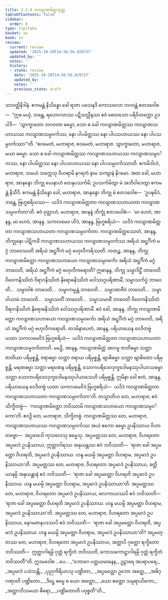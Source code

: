 ```yaml
---
title: 3.2.8 ကလျာဏမိတ္တသုတ္တ
tableOfContents: false
sidebar:
  order: 8
type: tipitaka
basket: su
book: sn
review:
  current: review
  updated: '2025-10-20T14:56:56.829737'
  updated_by: ''
  notes: ''
  history:
  - state: review
    date: '2025-10-20T14:56:56.829737'
    updated_by: ''
    notes: ''
    previous_state: draft
---
```



<DynamicBreadcrumb />


<ReviewStatus review={frontmatter.review} showDetails={true} />

<HypothesisAnnotation frontmatter={frontmatter} />

<Division number="129" book="sn" e="ch" v="18" p="299">

<Paragraph number="683" book="sn">
သာဝတ္ထိနိဒါနံ. ဧကမန္တံ နိသိန္နော ခေါ ရာဇာ ပသေနဒိ ကောသလော ဘဂဝန္တံ ဧတဒဝေါစ—  “ဣဓ မယှံ, ဘန္တေ, ရဟောဂတဿ ပဋိသလ္လီနဿ ဧဝံ စေတသော ပရိဝိတက္ကော ဥဒပါဒိ—  ‘သွာက္ခာတော ဘဂဝတာ ဓမ္မော, သော စ ခေါ ကလျာဏမိတ္တဿ ကလျာဏသဟာယဿ ကလျာဏသမ္ပဝင်္ကဿ, နော ပါပမိတ္တဿ နော ပါပသဟာယဿ နော ပါပသမ္ပဝင်္ကဿာ’”တိ.
</Paragraph>

<Paragraph number="684" book="sn">
“ဧဝမေတံ, မဟာရာဇ, ဧဝမေတံ, မဟာရာဇ. သွာက္ခာတော, မဟာရာဇ, မယာ ဓမ္မော. သော စ ခေါ ကလျာဏမိတ္တဿ ကလျာဏသဟာယဿ ကလျာဏသမ္ပဝင်္ကဿ, နော ပါပမိတ္တဿ နော ပါပသဟာယဿ နော ပါပသမ္ပဝင်္ကဿာတိ.
</Paragraph>

<Paragraph number="685" book="sn">
ဧကမိဒါဟံ, မဟာရာဇ, သမယံ သက္ကေသု ဝိဟရာမိ နဂရကံ နာမ သကျာနံ နိဂမော. အထ ခေါ, မဟာရာဇ, အာနန္ဒော ဘိက္ခု ယေနာဟံ တေနုပသင်္ကမိ; ဥပသင်္ကမိတွာ မံ အဘိဝါဒေတွာ ဧကမန္တံ နိသီဒိ. ဧကမန္တံ နိသိန္နော ခေါ, မဟာရာဇ, အာနန္ဒော ဘိက္ခု မံ ဧတဒဝေါစ—  ‘ဥပဍ္ဎမိဒံ, ဘန္တေ, ဗြဟ္မစရိယဿ—  ယဒိဒံ ကလျာဏမိတ္တတာ ကလျာဏသဟာယတာ ကလျာဏသမ္ပဝင်္ကတာ’တိ.
</Paragraph>

<Paragraph number="686" book="sn">
ဧဝံ ဝုတ္တာဟံ, မဟာရာဇ, အာနန္ဒံ ဘိက္ခုံ ဧတဒဝေါစံ—  ‘မာ ဟေဝံ, အာနန္ဒ, မာ ဟေဝံ, အာနန္ဒ. သကလမေဝ ဟိဒံ, အာနန္ဒ, ဗြဟ္မစရိယံ—  ယဒိဒံ ကလျာဏမိတ္တတာ ကလျာဏသဟာယတာ ကလျာဏသမ္ပဝင်္ကတာ. ကလျာဏမိတ္တဿေတံ, အာနန္ဒ, ဘိက္ခုနော ပါဋိကင်္ခံ ကလျာဏသဟာယဿ ကလျာဏသမ္ပဝင်္ကဿ အရိယံ အဋ္ဌင်္ဂိကံ မဂ္ဂံ ဘာဝေဿတိ အရိယံ အဋ္ဌင်္ဂိကံ မဂ္ဂံ ဗဟုလီကရိဿတိ.
</Paragraph>

<Paragraph number="687" book="sn">
ကထဉ္စ, အာနန္ဒ, ဘိက္ခု ကလျာဏမိတ္တော ကလျာဏသဟာယော ကလျာဏသမ္ပဝင်္ကော အရိယံ အဋ္ဌင်္ဂိကံ မဂ္ဂံ ဘာဝေတိ, အရိယံ အဋ္ဌင်္ဂိကံ မဂ္ဂံ ဗဟုလီကရောတိ? ဣဓာနန္ဒ, ဘိက္ခု သမ္မာဒိဋ္ဌိံ ဘာဝေတိ ဝိဝေကနိဿိတံ ဝိရာဂနိဿိတံ နိရောဓနိဿိတံ ဝေါဿဂ္ဂပရိဏာမိံ, သမ္မာသင်္ကပ္ပံ ဘာဝေတိ…  သမ္မာဝါစံ ဘာဝေတိ…  သမ္မာကမ္မန္တံ ဘာဝေတိ…  သမ္မာအာဇီဝံ ဘာဝေတိ…  သမ္မာဝါယာမံ ဘာဝေတိ…  သမ္မာသတိံ ဘာဝေတိ…  သမ္မာသမာဓိံ ဘာဝေတိ ဝိဝေကနိဿိတံ ဝိရာဂနိဿိတံ နိရောဓနိဿိတံ ဝေါဿဂ္ဂပရိဏာမိံ. ဧဝံ ခေါ, အာနန္ဒ, ဘိက္ခု ကလျာဏမိတ္တော ကလျာဏသဟာယော ကလျာဏသမ္ပဝင်္ကော အရိယံ အဋ္ဌင်္ဂိကံ မဂ္ဂံ ဘာဝေတိ, အရိယံ အဋ္ဌင်္ဂိကံ မဂ္ဂံ ဗဟုလီကရောတိ. တဒမိနာပေတံ, အာနန္ဒ, ပရိယာယေန ဝေဒိတဗ္ဗံ ယထာ သကလမေဝိဒံ ဗြဟ္မစရိယံ—  ယဒိဒံ ကလျာဏမိတ္တတာ ကလျာဏသဟာယတာ ကလျာဏသမ္ပဝင်္ကတာတိ.
</Paragraph>

<Paragraph number="688" book="sn">
မမဉှိ, အာနန္ဒ, ကလျာဏမိတ္တံ အာဂမ္မ ဇာတိဓမ္မာ သတ္တာ ဇာတိယာ ပရိမုစ္စန္တိ, ဇရာဓမ္မာ သတ္တာ ဇရာယ ပရိမုစ္စန္တိ, ဗျာဓိဓမ္မာ သတ္တာ ဗျာဓိတော ပရိမုစ္စန္တိ, မရဏဓမ္မာ သတ္တာ မရဏေန ပရိမုစ္စန္တိ, သောကပရိဒေဝဒုက္ခဒေါမနဿုပါယာသဓမ္မာ သတ္တာ သောကပရိဒေဝဒုက္ခဒေါမနဿုပါယာသေဟိ ပရိမုစ္စန္တိ. ဣမိနာ ခေါ ဧတံ, အာနန္ဒ, ပရိယာယေန ဝေဒိတဗ္ဗံ ယထာ သကလမေဝိဒံ ဗြဟ္မစရိယံ—  ယဒိဒံ ကလျာဏမိတ္တတာ ကလျာဏသဟာယတာ ကလျာဏသမ္ပဝင်္ကတာ’တိ.
</Paragraph>

<Paragraph number="689" book="sn">
တသ္မာတိဟ တေ, မဟာရာဇ, ဧဝံ သိက္ခိတဗ္ဗံ—  ‘ကလျာဏမိတ္တော ဘဝိဿာမိ ကလျာဏသဟာယော ကလျာဏသမ္ပဝင်္ကော’တိ. ဧဝဉှိ တေ, မဟာရာဇ, သိက္ခိတဗ္ဗံ.
</Paragraph>

<Paragraph number="690" book="sn">
ကလျာဏမိတ္တဿ တေ, မဟာရာဇ, ကလျာဏသဟာယဿ ကလျာဏသမ္ပဝင်္ကဿ အယံ ဧကော ဓမ္မော ဥပနိဿာယ ဝိဟာတဗ္ဗော—  အပ္ပမာဒေါ ကုသလေသု ဓမ္မေသု.
</Paragraph>

<Paragraph number="691" book="sn">
အပ္ပမတ္တဿ တေ, မဟာရာဇ, ဝိဟရတော အပ္ပမာဒံ ဥပနိဿာယ, ဣတ္ထာဂါရဿ အနုယန္တဿ ဧဝံ ဘဝိဿတိ—  ‘ရာဇာ ခေါ အပ္ပမတ္တော ဝိဟရတိ, အပ္ပမာဒံ ဥပနိဿာယ. ဟန္ဒ မယမ္ပိ အပ္ပမတ္တာ ဝိဟရာမ, အပ္ပမာဒံ ဥပနိဿာယာ’တိ.
</Paragraph>

<Paragraph number="692" book="sn">
အပ္ပမတ္တဿ တေ, မဟာရာဇ, ဝိဟရတော အပ္ပမာဒံ ဥပနိဿာယ, ခတ္တိယာနမ္ပိ အနုယန္တာနံ ဧဝံ ဘဝိဿတိ—  ‘ရာဇာ ခေါ အပ္ပမတ္တော ဝိဟရတိ အပ္ပမာဒံ ဥပနိဿာယ. ဟန္ဒ မယမ္ပိ အပ္ပမတ္တာ ဝိဟရာမ, အပ္ပမာဒံ ဥပနိဿာယာ’တိ.
</Paragraph>

<Paragraph number="693" book="sn">
အပ္ပမတ္တဿ တေ, မဟာရာဇ, ဝိဟရတော အပ္ပမာဒံ ဥပနိဿာယ, ဗလကာယဿပိ ဧဝံ ဘဝိဿတိ—  ‘ရာဇာ ခေါ အပ္ပမတ္တော ဝိဟရတိ အပ္ပမာဒံ ဥပနိဿာယ. ဟန္ဒ မယမ္ပိ အပ္ပမတ္တာ ဝိဟရာမ, အပ္ပမာဒံ ဥပနိဿာယာ’တိ.
</Paragraph>

<Paragraph number="694" book="sn">
အပ္ပမတ္တဿ တေ, မဟာရာဇ, ဝိဟရတော အပ္ပမာဒံ ဥပနိဿာယ, နေဂမဇာနပဒဿပိ ဧဝံ ဘဝိဿတိ—  ‘ရာဇာ ခေါ အပ္ပမတ္တော ဝိဟရတိ, အပ္ပမာဒံ ဥပနိဿာယ. ဟန္ဒ မယမ္ပိ အပ္ပမတ္တာ ဝိဟရာမ, အပ္ပမာဒံ ဥပနိဿာယာ’တိ?
</Paragraph>

<Paragraph number="695" book="sn">
အပ္ပမတ္တဿ တေ, မဟာရာဇ, ဝိဟရတော အပ္ပမာဒံ ဥပနိဿာယ, အတ္တာပိ ဂုတ္တော ရက္ခိတော ဘဝိဿတိ—  ဣတ္ထာဂါရမ္ပိ ဂုတ္တံ ရက္ခိတံ ဘဝိဿတိ, ကောသကောဋ္ဌာဂါရမ္ပိ ဂုတ္တံ ရက္ခိတံ ဘဝိဿတီ”တိ. ဣဒမဝေါစ …ပေ…
</Paragraph>

<Paragraph number="696" type="verses" book="sn">
_“ဘောဂေ ပတ္ထယမာနေန,_  
ဥဠာရေ အပရာပရေ;_  
_အပ္ပမာဒံ ပသံသန္တိ,_  
_ပုညကိရိယာသု ပဏ္ဍိတာ;_  
_အပ္ပမတ္တော ဥဘော အတ္ထေ,_  
_အဓိဂ္ဂဏှာတိ ပဏ္ဍိတော._  

</Paragraph>

<Paragraph number="697" type="verses" book="sn">
_ဒိဋ္ဌေ ဓမ္မေ စ ယော အတ္ထော,_  
_ယော စတ္ထော သမ္ပရာယိကော;_  
_အတ္ထာဘိသမယာ ဓီရော,_  
_ပဏ္ဍိတောတိ ပဝုစ္စတီ”တိ._
</Paragraph>
</Division>